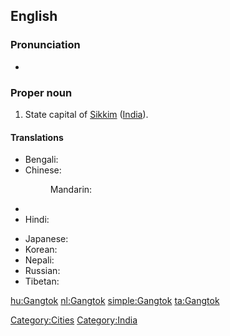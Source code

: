 ==English==
{{wikipedia}}

===Pronunciation===
* {{IPA|[ˈɡæŋ.tɒk]}}

===Proper noun===
{{en-proper noun}}

# State capital of [[Sikkim]] ([[India]]).

====Translations====
{{trans-top|capital of Sikkim}}
* Bengali: {{t|bn|গ্যাংটক|sc=Beng|xs=Bengali}}
* Chinese:
*: Mandarin: {{t|cmn|甘托克|tr=Gāntuōkè|sc=Hani}}
* {{trreq|Dzongkha}}
* Hindi: {{t-|hi|गंगटोक|tr=gaṅgṭōk|xs=Hindi}}
{{trans-mid}}
* Japanese: {{t|ja|ガントク|tr=Gantoku}}
* Korean: {{t|ko|강토크|tr=Gangtokeu}}
* Nepali: {{t-|ne|गंगटोक|sc=Deva|xs=Nepali}}
* Russian: {{t|ru|Гангток|m|tr=Gangtók}}
* Tibetan: {{tø|bo|སྒང་ཐོག|sc=Tibt|xs=Tibetan}}
{{trans-bottom}}

[[Category:Cities]]
[[Category:India]]

[[hu:Gangtok]]
[[nl:Gangtok]]
[[simple:Gangtok]]
[[ta:Gangtok]]